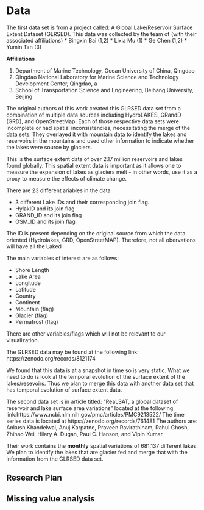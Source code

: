 # Data
The first data set is from a project called: A Global Lake/Reservoir Surface Extent Dataset (GLRSED).  This data was collected by the team of (with their associated affiliations)
* Bingxin Bai (1,2)
* Lixia Mu (1)
* Ge Chen (1,2)
* Yumin Tan (3)

**Affiliations**

1. Department of Marine Technology, Ocean University of China, Qingdao
2. Qingdao National Laboratory for Marine Science and Technology Development Center, Qingdao, a
3. School of Transportation Science and Engineering, Beihang University, Beijing

The original authors of this work created this GLRSED data set from a combination of multiple data sources including HydroLAKES, GRandD (GRD), and OpenStreetMap. Each of those respective data sets were incomplete or had spatial inconsistencies, necessitating the merge of the data sets. They overlayed it with mountain data to identify the lakes and reservoirs in the mountains and used other information to indicate whether the lakes were source by glaciers.

This is the surface extent data of over 2.17 million reservoirs and lakes found globally.  This spatial extent data is important as it allows one to measure the expansion of lakes as glaciers melt - in other words, use it as a proxy to measure the effects of climate change.    


There are 23 different ariables in the data 

* 3 different Lake IDs and their corresponding join flag.  
 + HylakID and its join flag
 + GRAND_ID and its join flag
 + OSM_ID and its join flag

The ID is present depending on the original source from which the data oriented (Hydrolakes, GRD, OpenStreetMAP).  Therefore, not all obervations will have all the Laked

The main variables of interest are as follows:

* Shore Length
* Lake Area
* Longitude
* Latitude
* Country 
* Continent
* Mountain (flag)
* Glacier (flag)
* Permafrost (flag)

There are other variables/flags which will not be relevant to our visualization.

The GLRSED data may be found at the following link:
https://zenodo.org/records/8121174

We found that this data is at a snapshot in time so is very static.  What we need to do is look at the temporal evolution of the surface extent of the lakes/resevoirs.  Thus we plan to merge this data with another data set that has temporal evolution of surface extent data.

The second data set is in article titled: "ReaLSAT, a global dataset of reservoir and lake surface area variations" located at the following link:https://www.ncbi.nlm.nih.gov/pmc/articles/PMC9213522/
The time series data is located at https://zenodo.org/records/761481
The authors are:  Ankush Khandelwal, Anuj Karpatne, Praveen Ravirathinam, Rahul Ghosh, Zhihao Wei, Hilary A. Dugan, Paul C. Hanson, and Vipin Kumar.  

Their work contains the **monthly** spatial variations of 681,137 different lakes.   We plan to identify the lakes that are glacier fed and merge that with the information from the GLRSED data set.


## Research Plan

## Missing value analysis
